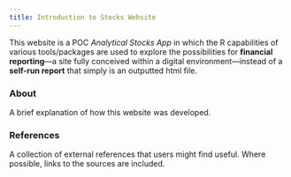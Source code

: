 ```yaml
---
title: Introduction to Stocks Website
---
```


This website is a POC *Analytical Stocks App* in which the R capabilities of various tools/packages are used to explore the possibilities for **financial reporting**---a site fully conceived within a digital environment---instead of a **self-run report** that simply is an outputted html file.

### About

A brief explanation of how this website was developed.

### References

A collection of external references that users might find useful. Where possible, links to the sources are included.